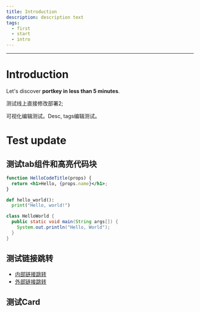 ```yaml
---
title: Introduction
description: description text
tags:
  - first
  - start
  - intro
---
```


***

# Introduction

Let's discover **portkey in less than 5 minutes**.

测试线上直接修改部署2;

可视化编辑测试。Desc, tags编辑测试。

# Test update

## 测试tab组件和高亮代码块

<Tabs>
<TabItem value="js" label="JSX">

```jsx showLineNumbers
function HelloCodeTitle(props) {
  return <h1>Hello, {props.name}</h1>;
}
```

</TabItem>
<TabItem value="py" label="Python">

```py showLineNumbers
def hello_world():
  print("Hello, world!")
```

</TabItem> 
<TabItem value="java" label="Java">

```java showLineNumbers
class HelloWorld {
  public static void main(String args[]) {
    System.out.println("Hello, World");
  }
}
```

</TabItem>
</Tabs>

## 测试链接跳转

* [内部链接跳转](/docs/coreSDK/ "")
* [外部链接跳转](https://docusaurus.io/docs "")

## 测试Card
